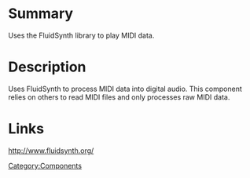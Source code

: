 {{ComponentHeader}}

=Summary=
Uses the FluidSynth library to play MIDI data.

=Description=
Uses FluidSynth to process MIDI data into digital audio.  This component relies on others to read MIDI files and only processes raw MIDI data.

=Links=
http://www.fluidsynth.org/

[[Category:Components]]